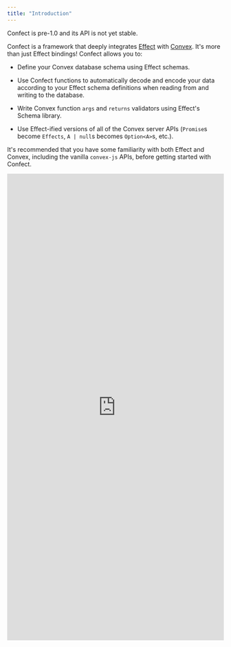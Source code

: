 ```yaml
---
title: "Introduction"
---
```


<Warning>
  Confect is pre-1.0 and its API is not yet stable.
</Warning>

Confect is a framework that deeply integrates [Effect](https://effect.website/) with [Convex](https://convex.dev/). It's more than just Effect bindings! Confect allows you to:

* Define your Convex database schema using Effect schemas.

* Use Confect functions to automatically decode and encode your data according to your Effect schema definitions when reading from and writing to the database.

* Write Convex function `args` and `returns` validators using Effect's Schema library.

* Use Effect-ified versions of all of the Convex server APIs (`Promise`s become `Effects`, `A | null`s becomes `Option<A>`s, etc.).

It's recommended that you have some familiarity with both Effect and Convex, including the vanilla `convex-js` APIs, before getting started with Confect.

<iframe frameborder="0" scrolling="no" style="width:100%; height:1087px;" allow="clipboard-write" src="https://emgithub.com/iframe.html?target=https%3A%2F%2Fgithub.com%2Frjdellecese%2Fconfect%2Fblob%2Fmain%2Fexample%2Fconvex%2Fschema.ts&style=default&type=code&showBorder=on&showLineNumbers=on&showFileMeta=on&showFullPath=on&showCopy=on"></iframe>